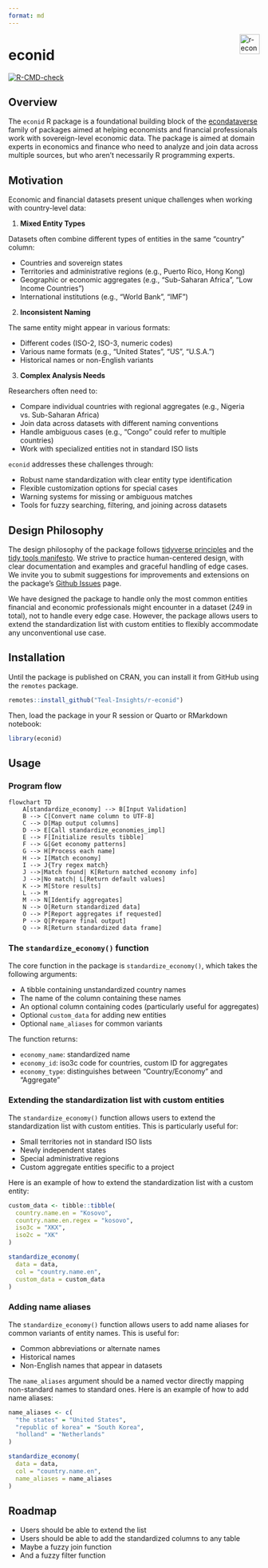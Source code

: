 ```yaml
---
format: md
---
```


<a href="https://teal-insights.github.io/r-econid"><img src="man/figures/logo.png" align="right" height="40" alt="r-econid website" /></a>

# econid
<!-- badges: start -->
[![R-CMD-check](https://github.com/Teal-Insights/r-econid/actions/workflows/R-CMD-check.yaml/badge.svg)](https://github.com/Teal-Insights/r-econid/actions/workflows/R-CMD-check.yaml)
<!-- badges: end -->

## Overview

The `econid` R package is a foundational building block of the [econdataverse](https://econdataverse.org) family of packages aimed at helping economists and financial professionals work with sovereign-level economic data. The package is aimed at domain experts in economics and finance who need to analyze and join data across multiple sources, but who aren't necessarily R programming experts.

## Motivation

Economic and financial datasets present unique challenges when working with country-level data:

1. **Mixed Entity Types**

Datasets often combine different types of entities in the same "country" column:

   - Countries and sovereign states
   - Territories and administrative regions (e.g., Puerto Rico, Hong Kong)
   - Geographic or economic aggregates (e.g., "Sub-Saharan Africa", "Low Income Countries")
   - International institutions (e.g., "World Bank", "IMF")

2. **Inconsistent Naming**

The same entity might appear in various formats:

   - Different codes (ISO-2, ISO-3, numeric codes)
   - Various name formats (e.g., "United States", "US", "U.S.A.")
   - Historical names or non-English variants

3. **Complex Analysis Needs**

Researchers often need to:

   - Compare individual countries with regional aggregates (e.g., Nigeria vs. Sub-Saharan Africa)
   - Join data across datasets with different naming conventions
   - Handle ambiguous cases (e.g., "Congo" could refer to multiple countries)
   - Work with specialized entities not in standard ISO lists

`econid` addresses these challenges through:

- Robust name standardization with clear entity type identification
- Flexible customization options for special cases
- Warning systems for missing or ambiguous matches
- Tools for fuzzy searching, filtering, and joining across datasets

## Design Philosophy

The design philosophy of the package follows [tidyverse principles](https://www.tidyverse.org/principles/) and the [tidy tools manifesto](https://www.tidyverse.org/manifesto/). We strive to practice human-centered design, with clear documentation and examples and graceful handling of edge cases. We invite you to submit suggestions for improvements and extensions on the package's [Github Issues](https://github.com/Teal-Insights/r-econid/issues) page.

We have designed the package to handle only the most common entities financial and economic professionals might encounter in a dataset (249 in total), not to handle every edge case. However, the package allows users to extend the standardization list with custom entities to flexibly accommodate any unconventional use case.

## Installation

Until the package is published on CRAN, you can install it from GitHub using the `remotes` package.

```r
remotes::install_github("Teal-Insights/r-econid")
```

Then, load the package in your R session or Quarto or RMarkdown notebook:

```r
library(econid)
```

## Usage

### Program flow

```mermaid
flowchart TD
    A[standardize_economy] --> B[Input Validation]
    B --> C[Convert name column to UTF-8]
    C --> D[Map output columns]
    D --> E[Call standardize_economies_impl]
    E --> F[Initialize results tibble]
    F --> G[Get economy patterns]
    G --> H[Process each name]
    H --> I[Match economy]
    I --> J{Try regex match}
    J -->|Match found| K[Return matched economy info]
    J -->|No match| L[Return default values]
    K --> M[Store results]
    L --> M
    M --> N[Identify aggregates]
    N --> O[Return standardized data]
    O --> P[Report aggregates if requested]
    P --> Q[Prepare final output]
    Q --> R[Return standardized data frame]
```

### The `standardize_economy()` function

The core function in the package is `standardize_economy()`, which takes the following arguments:

- A tibble containing unstandardized country names
- The name of the column containing these names
- An optional column containing codes (particularly useful for aggregates)
- Optional `custom_data` for adding new entities
- Optional `name_aliases` for common variants

The function returns:

- `economy_name`: standardized name
- `economy_id`: iso3c code for countries, custom ID for aggregates
- `economy_type`: distinguishes between "Country/Economy" and "Aggregate"

### Extending the standardization list with custom entities

The `standardize_economy()` function allows users to extend the standardization list with custom entities. This is particularly useful for:

- Small territories not in standard ISO lists
- Newly independent states
- Special administrative regions
- Custom aggregate entities specific to a project

Here is an example of how to extend the standardization list with a custom entity:

```r
custom_data <- tibble::tibble(
  country.name.en = "Kosovo",
  country.name.en.regex = "kosovo",
  iso3c = "XKX",
  iso2c = "XK"
)

standardize_economy(
  data = data,
  col = "country.name.en",
  custom_data = custom_data
)
```

### Adding name aliases

The `standardize_economy()` function allows users to add name aliases for common variants of entity names. This is useful for:

- Common abbreviations or alternate names
- Historical names
- Non-English names that appear in datasets

The `name_aliases` argument should be a named vector directly mapping non-standard names to standard ones. Here is an example of how to add name aliases:

```r
name_aliases <- c(
  "the states" = "United States",
  "republic of korea" = "South Korea",
  "holland" = "Netherlands"
)

standardize_economy(
  data = data,
  col = "country.name.en",
  name_aliases = name_aliases
)
```

## Roadmap

- Users should be able to extend the list
- Users should be able to add the standardized columns to any table
- Maybe a fuzzy join function
- And a fuzzy filter function
